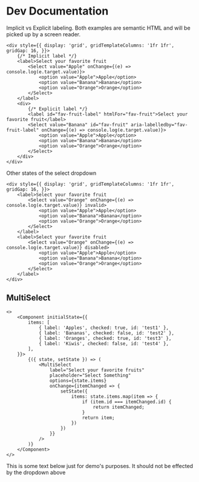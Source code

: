 # Dev Documentation 

Implicit vs Explicit labeling. Both examples are semantic HTML and will be picked up by a screen reader.  

```tsx
<div style={{ display: 'grid', gridTemplateColumns: '1fr 1fr', gridGap: 16, }}>
    {/* Implicit label */}
    <label>Select your favorite fruit
        <Select value="Apple" onChange={(e) => console.log(e.target.value)}>
            <option value="Apple">Apple</option>
            <option value="Banana">Banana</option>
            <option value="Orange">Orange</option>
        </Select>
    </label>
    <div>
        {/* Explicit label */}
        <label id="fav-fruit-label" htmlFor="fav-fruit">Select your favorite fruit</label>
        <Select value="Banana" id="fav-fruit" aria-labelledby="fav-fruit-label" onChange={(e) => console.log(e.target.value)}>
            <option value="Apple">Apple</option>
            <option value="Banana">Banana</option>
            <option value="Orange">Orange</option>
        </Select>
    </div>
</div>
```

Other states of the select dropdown

```tsx
<div style={{ display: 'grid', gridTemplateColumns: '1fr 1fr', gridGap: 16, }}>
    <label>Select your favorite fruit
        <Select value="Orange" onChange={(e) => console.log(e.target.value)} invalid>
            <option value="Apple">Apple</option>
            <option value="Banana">Banana</option>
            <option value="Orange">Orange</option>
        </Select>
    </label>
    <label>Select your favorite fruit
        <Select value="Orange" onChange={(e) => console.log(e.target.value)} disabled>
            <option value="Apple">Apple</option>
            <option value="Banana">Banana</option>
            <option value="Orange">Orange</option>
        </Select>
    </label>
</div>
```

## MultiSelect

```tsx
<>
    <Component initialState={{
        items: [
            { label: 'Apples', checked: true, id: 'test1' }, 
            { label: 'Bananas', checked: false, id: 'test2' }, 
            { label: 'Oranges', checked: true, id: 'test3' },
            { label: 'Kiwis', checked: false, id: 'test4' },
        ],
    }}>
        {({ state, setState }) => (
            <MultiSelect 
                label="Select your favorite fruits" 
                placeholder="Select Something" 
                options={state.items} 
                onChange={itemChanged => {
                    setState({
                        items: state.items.map(item => {
                            if (item.id === itemChanged.id) {
                                return itemChanged;
                            }
                            return item;
                        })
                    })
                }} 
            />
        )}
    </Component>
</>
```

This is some text below just for demo's purposes. It should not be effected by the dropdown above